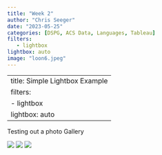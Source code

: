 ```yaml
---
title: "Week 2"
author: "Chris Seeger"
date: "2023-05-25"
categories: [DSPG, ACS Data, Languages, Tableau]
filters:
   - lightbox
lightbox: auto
image: "loon6.jpeg"
---
```



---
title: Simple Lightbox Example
filters:
   - lightbox
lightbox: auto
---

Testing out a photo Gallery

![](loon1.jpeg) ![](loon2.jpeg) ![](loon3.jpeg)
